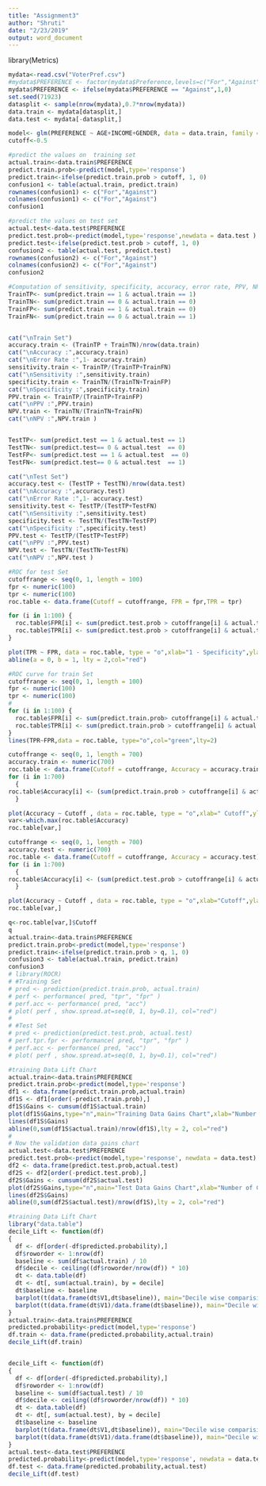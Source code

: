 ```yaml
---
title: "Assignment3"
author: "Shruti"
date: "2/23/2019"
output: word_document
---
```

library(Metrics)

```r
mydata<-read.csv("VoterPref.csv")
#mydata$PREFERENCE <- factor(mydata$Preference,levels=c("For","Against"))
mydata$PREFERENCE <- ifelse(mydata$PREFERENCE == "Against",1,0)
set.seed(71923)
datasplit <- sample(nrow(mydata),0.7*nrow(mydata))
data.train <- mydata[datasplit,]
data.test <- mydata[-datasplit,]
```

```r
model<- glm(PREFERENCE ~ AGE+INCOME+GENDER, data = data.train, family = "binomial")
cutoff<-0.5

#predict the values on  training set
actual.train<-data.train$PREFERENCE
predict.train.prob<-predict(model,type='response')
predict.train<-ifelse(predict.train.prob > cutoff, 1, 0)
confusion1 <- table(actual.train, predict.train)
rownames(confusion1) <- c("For","Against")
colnames(confusion1) <- c("For","Against")
confusion1

#predict the values on test set
actual.test<-data.test$PREFERENCE
predict.test.prob<-predict(model,type='response',newdata = data.test )
predict.test<-ifelse(predict.test.prob > cutoff, 1, 0)
confusion2 <- table(actual.test, predict.test)
rownames(confusion2) <- c("For","Against")
colnames(confusion2) <- c("For","Against")
confusion2
```

```r
#Computation of sensitivity, specificity, accuracy, error rate, PPV, NPV
TrainTP<- sum(predict.train == 1 & actual.train == 1)
TrainTN<- sum(predict.train == 0 & actual.train == 0)
TrainFP<- sum(predict.train == 1 & actual.train == 0)
TrainFN<- sum(predict.train == 0 & actual.train == 1)


cat("\nTrain Set")
accuracy.train <- (TrainTP + TrainTN)/nrow(data.train)
cat("\nAccuracy :",accuracy.train)
cat("\nError Rate :",1- accuracy.train)
sensitivity.train <- TrainTP/(TrainTP+TrainFN)
cat("\nSensitivity :",sensitivity.train)
specificity.train <- TrainTN/(TrainTN+TrainFP)
cat("\nSpecificity :",specificity.train)
PPV.train <- TrainTP/(TrainTP+TrainFP)
cat("\nPPV :",PPV.train)
NPV.train <- TrainTN/(TrainTN+TrainFN)
cat("\nNPV :",NPV.train )


TestTP<- sum(predict.test == 1 & actual.test == 1)
TestTN<- sum(predict.test== 0 & actual.test  == 0)
TestFP<- sum(predict.test == 1 & actual.test  == 0)
TestFN<- sum(predict.test== 0 & actual.test  == 1)

cat("\nTest Set")
accuracy.test <- (TestTP + TestTN)/nrow(data.test)
cat("\nAccuracy :",accuracy.test)
cat("\nError Rate :",1- accuracy.test)
sensitivity.test <- TestTP/(TestTP+TestFN)
cat("\nSensitivity :",sensitivity.test)
specificity.test <- TestTN/(TestTN+TestFP)
cat("\nSpecificity :",specificity.test)
PPV.test <- TestTP/(TestTP+TestFP)
cat("\nPPV :",PPV.test)
NPV.test <- TestTN/(TestTN+TestFN)
cat("\nNPV :",NPV.test )
```

```r

#ROC for test Set
cutoffrange <- seq(0, 1, length = 100)
fpr <- numeric(100)
tpr <- numeric(100)
roc.table <- data.frame(Cutoff = cutoffrange, FPR = fpr,TPR = tpr)

for (i in 1:100) {
  roc.table$FPR[i] <- sum(predict.test.prob > cutoffrange[i] & actual.test == 0)/sum(actual.test == 0)
  roc.table$TPR[i] <- sum(predict.test.prob > cutoffrange[i] & actual.test == 1)/sum(actual.test == 1)
}

plot(TPR ~ FPR, data = roc.table, type = "o",xlab="1 - Specificity",ylab="Sensitivity",col="blue",lty=2)
abline(a = 0, b = 1, lty = 2,col="red")

#ROC curve for train Set
cutoffrange <- seq(0, 1, length = 100)
fpr <- numeric(100)
tpr <- numeric(100)
#
for (i in 1:100) {
  roc.table$FPR[i] <- sum(predict.train.prob> cutoffrange[i] & actual.train == 0)/sum(actual.train == 0)
  roc.table$TPR[i] <- sum(predict.train.prob > cutoffrange[i] & actual.train == 1)/sum(actual.train == 1)
}
lines(TPR~FPR,data = roc.table, type="o",col="green",lty=2)
```

```r
cutoffrange <- seq(0, 1, length = 700)
accuracy.train <- numeric(700)
roc.table <- data.frame(Cutoff = cutoffrange, Accuracy = accuracy.train)
for (i in 1:700) 
  {
roc.table$Accuracy[i] <- (sum(predict.train.prob > cutoffrange[i] & actual.train == 1) + sum(predict.train.prob < cutoffrange[i] & actual.train == 0))/700
  }

plot(Accuracy ~ Cutoff , data = roc.table, type = "o",xlab=" Cutoff",ylab="Accuracy",col="blue",lty=2)
var<-which.max(roc.table$Accuracy)
roc.table[var,]

cutoffrange <- seq(0, 1, length = 700)
accuracy.test <- numeric(700)
roc.table <- data.frame(Cutoff = cutoffrange, Accuracy = accuracy.test)
for (i in 1:700) 
  {
roc.table$Accuracy[i] <- (sum(predict.test.prob > cutoffrange[i] & actual.test == 1) + sum(predict.test.prob < cutoffrange[i] & actual.test == 0))/700
  }

plot(Accuracy ~ Cutoff , data = roc.table, type = "o",xlab="Cutoff",ylab="Accuracy",col="blue",lty=2)
roc.table[var,]

q<-roc.table[var,]$Cutoff
q
actual.train<-data.train$PREFERENCE
predict.train.prob<-predict(model,type='response')
predict.train<-ifelse(predict.train.prob > q, 1, 0)
confusion3 <- table(actual.train, predict.train)
confusion3
# library(ROCR)
# #Training Set
# pred <- prediction(predict.train.prob, actual.train)
# perf <- performance( pred, "tpr", "fpr" )
# perf.acc <- performance( pred, "acc")
# plot( perf , show.spread.at=seq(0, 1, by=0.1), col="red")
# 
# #Test Set
# pred <- prediction(predict.test.prob, actual.test)
# perf.tpr.fpr <- performance( pred, "tpr", "fpr" )
# perf.acc <- performance( pred, "acc")
# plot( perf , show.spread.at=seq(0, 1, by=0.1), col="red")
```



```r
#training Data Lift Chart
actual.train<-data.train$PREFERENCE
predict.train.prob<-predict(model,type='response')
df1 <- data.frame(predict.train.prob,actual.train)
df1S <- df1[order(-predict.train.prob),]
df1S$Gains <- cumsum(df1S$actual.train)
plot(df1S$Gains,type="n",main="Training Data Gains Chart",xlab="Number of Cases",ylab="Cumulative Success")
lines(df1S$Gains)
abline(0,sum(df1S$actual.train)/nrow(df1S),lty = 2, col="red")
#
# Now the validation data gains chart
actual.test<-data.test$PREFERENCE
predict.test.prob<-predict(model,type='response', newdata = data.test)
df2 <- data.frame(predict.test.prob,actual.test)
df2S <- df2[order(-predict.test.prob),]
df2S$Gains <- cumsum(df2S$actual.test)
plot(df2S$Gains,type="n",main="Test Data Gains Chart",xlab="Number of Cases",ylab="Cumulative Success")
lines(df2S$Gains)
abline(0,sum(df2S$actual.test)/nrow(df1S),lty = 2, col="red")
```

```r
#training Data Lift Chart
library("data.table")
decile_Lift <- function(df) 
{
  df <- df[order(-df$predicted.probability),]
  df$roworder <- 1:nrow(df)
  baseline <- sum(df$actual.train) / 10
  df$decile <- ceiling((df$roworder/nrow(df)) * 10)
  dt <- data.table(df)
  dt <- dt[, sum(actual.train), by = decile]
  dt$baseline <- baseline
  barplot(t(data.frame(dt$V1,dt$baseline)), main="Decile wise comparision of successes", xlab="Deciles",    col=c("darkblue","red"), beside=TRUE, names=dt$decile)
  barplot(t(data.frame(dt$V1)/data.frame(dt$baseline)), main="Decile wise comparision of successes", xlab="Deciles", col=c("darkblue"), beside=TRUE, names=dt$decile)
}
actual.train<-data.train$PREFERENCE
predicted.probability<-predict(model,type='response')
df.train <- data.frame(predicted.probability,actual.train)
decile_Lift(df.train)


decile_Lift <- function(df) 
{
  df <- df[order(-df$predicted.probability),]
  df$roworder <- 1:nrow(df)
  baseline <- sum(df$actual.test) / 10
  df$decile <- ceiling((df$roworder/nrow(df)) * 10)
  dt <- data.table(df)
  dt <- dt[, sum(actual.test), by = decile]
  dt$baseline <- baseline
  barplot(t(data.frame(dt$V1,dt$baseline)), main="Decile wise comparision of successes", xlab="Deciles",    col=c("darkblue","red"), beside=TRUE, names=dt$decile)
  barplot(t(data.frame(dt$V1)/data.frame(dt$baseline)), main="Decile wise comparision of successes", xlab="Deciles", col=c("darkblue"), beside=TRUE, names=dt$decile)
}
actual.test<-data.test$PREFERENCE
predicted.probability<-predict(model,type='response', newdata = data.test)
df.test <- data.frame(predicted.probability,actual.test)
decile_Lift(df.test)

```



